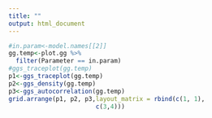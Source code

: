 ```yaml
---
title: ""
output: html_document
---
```


```r
#in.param<-model.names[[2]]
gg.temp<-plot.gg %>% 
  filter(Parameter == in.param)
#ggs_traceplot(gg.temp)
p1<-ggs_traceplot(gg.temp)
p2<-ggs_density(gg.temp)
p3<-ggs_autocorrelation(gg.temp)
grid.arrange(p1, p2, p3,layout_matrix = rbind(c(1, 1),
                        c(3,4)))
```